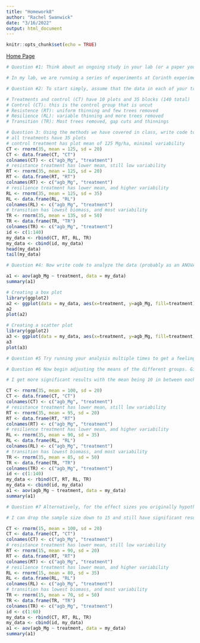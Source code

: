 ```yaml
---
title: "Homework8"
author: "Rachel Swanwick"
date: "3/16/2022"
output: html_document
---
```


```r
knitr::opts_chunk$set(echo = TRUE)
```
[Home Page](index.html)
```r
# Question #1: Think about an ongoing study in your lab (or a paper you have read in a different class), and decide on a pattern that you might expect in your experiment if a specific hypothesis were true.

# In my lab, we are running a series of experiments at Corinth experimental forest in Vermont. They are running different treatment types-- control, resistance, resilience and transition.  We would expect that above ground biomass would be less for treatments that were thinned so it would greatest for transition treatment. 
```

```r
# Question #2: To start simply, assume that the data in each of your treatment groups follow a normal distribution. Specify the sample sizes, means, and variances for each group that would be reasonable if your hypothesis were true. You may need to consult some previous literature and/or an expert in the field to come up with these numbers.

# Treatments and control (CT) have 10 plots and 35 blocks (140 total) 
# Control (CT): this is the control group that is uncut 
# Resistence (RT): uniform thinning and few trees removed 
# Resilience (RL): variable thinning and more trees removed 
# Transition (TR): Most trees removed, gap cuts and thinnings 
```

```r
# Question 3: Using the methods we have covered in class, write code to create a random data set that has these attributes. Organize these data into a data frame with the appropriate structure.
# all treatments have 35 plots
# control treatment has plot mean of 125 Mg/ha, minimal variability
CT <- rnorm(35, mean = 125, sd = 20)
CT <- data.frame(CT, "CT")
colnames(CT) <- c("agb_Mg", "treatment")
# resistance treatment has lower mean, still low variability
RT <- rnorm(35, mean = 125, sd = 20)
RT <- data.frame(RT, "RT")
colnames(RT) <- c("agb_Mg", "treatment")
# resilience treatment has lower mean, and higher variability
RL <- rnorm(35, mean = 125, sd = 35)
RL <- data.frame(RL, "RL")
colnames(RL) <- c("agb_Mg", "treatment")
# transition has lowest biomass, and most variability
TR <- rnorm(35, mean = 135, sd = 50)
TR <- data.frame(TR, "TR")
colnames(TR) <- c("agb_Mg", "treatment")
id <- c(1:140)
my_data <- rbind(CT, RT, RL, TR)
my_data <- cbind(id, my_data)
head(my_data)
tail(my_data)
```

```r
# Question #4: Now write code to analyze the data (probably as an ANOVA or regression analysis, but possibly as a logistic regression or contingency table analysis. Write code to generate a useful graph of the data.

a1 <- aov(agb_Mg ~ treatment, data = my_data)
summary(a1)

# Creating a box plot
library(ggplot2)
a2 <- ggplot(data = my_data, aes(x=treatment, y=agb_Mg, fill=treatment)) + geom_boxplot()+theme_classic()
a2
plot(a2)

# Creating a scatter plot 
library(ggplot2)
a3 <- ggplot(data = my_data, aes(x=treatment, y=agb_Mg, fill=treatment)) + geom_point()+theme_classic()
a3
plot(a3)
```

```r
# Question #5 Try running your analysis multiple times to get a feeling for how variable the results are with the same parameters, but different sets of random numbers.
```

```r
# Question #6 Now begin adjusting the means of the different groups. Given the sample sizes you have chosen, how small can the differences between the groups be (the “effect size”) for you to still detect a significant pattern (p < 0.05)?

# I get more significant results with the mean being 10 in between each of them--when I lowered the means to 5 in between each 1 then it was not as significant 

CT <- rnorm(35, mean = 100, sd = 20)
CT <- data.frame(CT, "CT")
colnames(CT) <- c("agb_Mg", "treatment")
# resistance treatment has lower mean, still low variability
RT <- rnorm(35, mean = 95, sd = 20)
RT <- data.frame(RT, "RT")
colnames(RT) <- c("agb_Mg", "treatment")
# resilience treatment has lower mean, and higher variability
RL <- rnorm(35, mean = 90, sd = 35)
RL <- data.frame(RL, "RL")
colnames(RL) <- c("agb_Mg", "treatment")
# transition has lowest biomass, and most variability
TR <- rnorm(35, mean = 85, sd = 50)
TR <- data.frame(TR, "TR")
colnames(TR) <- c("agb_Mg", "treatment")
id <- c(1:140)
my_data <- rbind(CT, RT, RL, TR)
my_data <- cbind(id, my_data)
a1 <- aov(agb_Mg ~ treatment, data = my_data)
summary(a1)
```

```r
# Question #7 Alternatively, for the effect sizes you originally hypothesized, what is the minimum sample size you would need in order to detect a statistically significant effect? Again, run the model a few times with the same parameter set to get a feeling for the effect of random variation in the data.

# I can drop the sample size down to 15 and still have significant results 4/5 times 

CT <- rnorm(15, mean = 100, sd = 20)
CT <- data.frame(CT, "CT")
colnames(CT) <- c("agb_Mg", "treatment")
# resistance treatment has lower mean, still low variability
RT <- rnorm(15, mean = 90, sd = 20)
RT <- data.frame(RT, "RT")
colnames(RT) <- c("agb_Mg", "treatment")
# resilience treatment has lower mean, and higher variability
RL <- rnorm(15, mean = 80, sd = 35)
RL <- data.frame(RL, "RL")
colnames(RL) <- c("agb_Mg", "treatment")
# transition has lowest biomass, and most variability
TR <- rnorm(15, mean = 70, sd = 50)
TR <- data.frame(TR, "TR")
colnames(TR) <- c("agb_Mg", "treatment")
id <- c(1:60)
my_data <- rbind(CT, RT, RL, TR)
my_data <- cbind(id, my_data)
a1 <- aov(agb_Mg ~ treatment, data = my_data)
summary(a1)
```